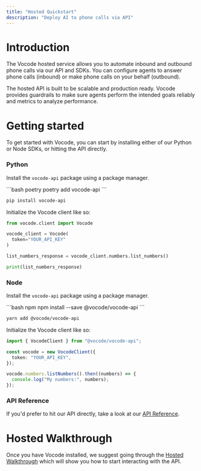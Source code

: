 ```yaml
---
title: "Hosted Quickstart"
description: "Deploy AI to phone calls via API"
---
```


# Introduction

The Vocode hosted service allows you to automate inbound and outbound phone calls
via our API and SDKs. You can configure agents to answer phone calls (inbound) or make
phone calls on your behalf (outbound).

The hosted API is built to be scalable and production ready. Vocode provides guardrails
to make sure agents perform the intended goals reliably and metrics to analyze performance.

# Getting started

To get started with Vocode, you can start by installing either of our Python or Node SDKs, or
hitting the API directly.

### Python

Install the `vocode-api` package using a package manager.

<CodeGroup>
```bash poetry
poetry add vocode-api
```

```bash pip
pip install vocode-api
```

</CodeGroup>

Initialize the Vocode client like so:

```python
from vocode.client import Vocode

vocode_client = Vocode(
  token="YOUR_API_KEY"
)

list_numbers_response = vocode_client.numbers.list_numbers()

print(list_numbers_response)
```

### Node

Install the `vocode-api` package using a package manager.

<CodeGroup>
```bash npm
npm install --save @vocode/vocode-api
```

```bash yarn
yarn add @vocode/vocode-api
```

</CodeGroup>

Initialize the Vocode client like so:

```typescript
import { VocodeClient } from "@vocode/vocode-api";

const vocode = new VocodeClient({
  token: "YOUR_API_KEY",
});

vocode.numbers.listNumbers().then((numbers) => {
  console.log("My numbers:", numbers);
});
```

### API Reference

If you'd prefer to hit our API directly, take a look at our [API Reference](/api-reference).

# Hosted Walkthrough

Once you have Vocode installed, we suggest going through the [Hosted Walkthrough](/getting-number) which will
show you how to start interacting with the API.
